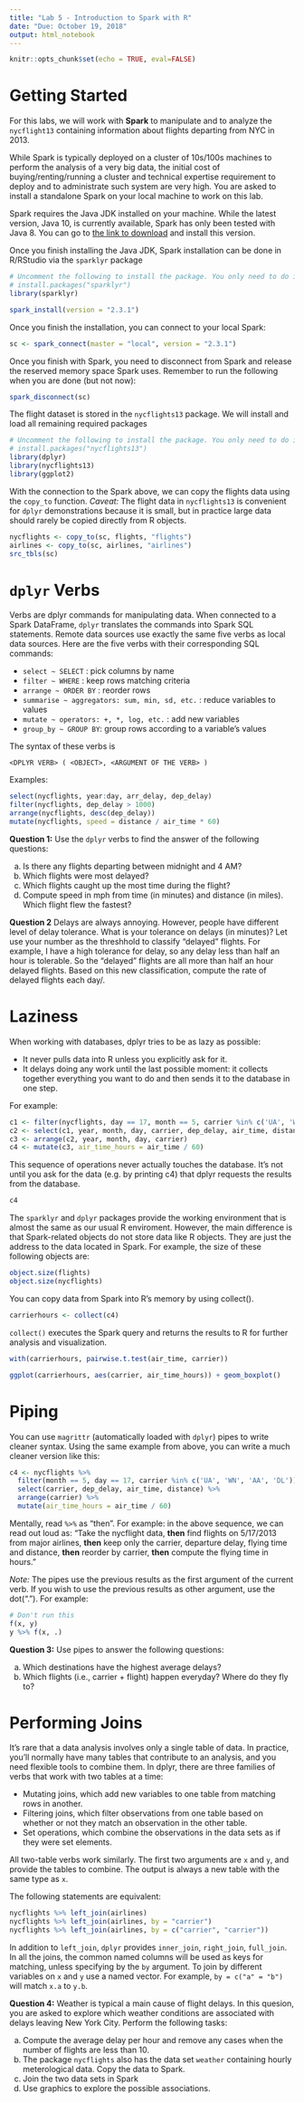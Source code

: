 ```yaml
---
title: "Lab 5 - Introduction to Spark with R"
date: "Due: October 19, 2018"
output: html_notebook
---
```


```r
knitr::opts_chunk$set(echo = TRUE, eval=FALSE)
```


# Getting Started

For this labs, we will work with **Spark** to manipulate and to analyze the `nycflight13` containing information about flights departing from NYC in 2013.

While Spark is typically deployed on a cluster of 10s/100s machines to perform the analysis of a very big data, the initial cost of buying/renting/running a cluster and technical expertise requirement to deploy and to administrate such system are very high. You are asked to install a standalone Spark on your local machine to work on this lab.

Spark requires the Java JDK installed on your machine. While the latest version, Java 10, is currently available, Spark has only been tested with Java 8. You can go to [the link to download](https://www.oracle.com/technetwork/java/javase/downloads/jdk8-downloads-2133151.html) and install this version.

Once you finish installing the Java JDK, Spark installation can be done in R/RStudio via the `sparklyr` package

```r
# Uncomment the following to install the package. You only need to do it once.
# install.packages("sparklyr")
library(sparklyr)

spark_install(version = "2.3.1")
```

Once you finish the installation, you can connect to your local Spark:

```r
sc <- spark_connect(master = "local", version = "2.3.1")
```

Once you finish with Spark, you need to disconnect from Spark and release the reserved memory space Spark uses. Remember to run the following when you are done (but not now):

```r
spark_disconnect(sc)
```

The flight dataset is stored in the `nycflights13` package. We will install and load all remaining required packages

```r
# Uncomment the following to install the package. You only need to do it once.
# install.packages("nycflights13")
library(dplyr)
library(nycflights13)
library(ggplot2)
```

With the connection to the Spark above, we can copy the flights data using the `copy_to` function. *Caveat:* The flight data in `nycflights13` is convenient for `dplyr` demonstrations because it is small, but in practice large data should rarely be copied directly from R objects.

```r
nycflights <- copy_to(sc, flights, "flights")
airlines <- copy_to(sc, airlines, "airlines")
src_tbls(sc)
```

# `dplyr` Verbs

Verbs are dplyr commands for manipulating data. When connected to a Spark DataFrame, `dplyr` translates the commands into Spark SQL statements. Remote data sources use exactly the same five verbs as local data sources. Here are the five verbs with their corresponding SQL commands:

- `select ~ SELECT` : pick columns by name
- `filter ~ WHERE` : keep rows matching criteria
- `arrange ~ ORDER BY` : reorder rows
- `summarise ~ aggregators: sum, min, sd, etc.` : reduce variables to values
- `mutate ~ operators: +, *, log, etc.` : add new variables
- `group_by ~ GROUP BY`: group rows according to a variable's values

The syntax of these verbs is 

```
<DPLYR VERB> ( <OBJECT>, <ARGUMENT OF THE VERB> )
```

Examples:
```r
select(nycflights, year:day, arr_delay, dep_delay)
filter(nycflights, dep_delay > 1000)
arrange(nycflights, desc(dep_delay))
mutate(nycflights, speed = distance / air_time * 60)
```

**Question 1:** Use the `dplyr` verbs to find the answer of the following questions:

a. Is there any flights departing between midnight and 4 AM?
b. Which flights were most delayed?
c. Which flights caught up the most time during the flight?
d. Compute speed in mph from time (in minutes) and distance (in miles). Which flight flew the fastest?

**Question 2** Delays are always annoying. However, people have different level of delay tolerance. What is your tolerance on delays (in minutes)? Let use your number as the threshhold to classify "delayed" flights. For example, I have a high tolerance for delay, so any delay less than half an hour is tolerable. So the "delayed" flights are all more than half an hour delayed flights. Based on this new classification, compute the rate of delayed flights each day/.

# Laziness

When working with databases, dplyr tries to be as lazy as possible:

- It never pulls data into R unless you explicitly ask for it.
- It delays doing any work until the last possible moment: it collects together everything you want to do and then sends it to the database in one step.

For example:
```r
c1 <- filter(nycflights, day == 17, month == 5, carrier %in% c('UA', 'WN', 'AA', 'DL'))
c2 <- select(c1, year, month, day, carrier, dep_delay, air_time, distance)
c3 <- arrange(c2, year, month, day, carrier)
c4 <- mutate(c3, air_time_hours = air_time / 60)
```

This sequence of operations never actually touches the database. It's not until you ask for the data (e.g. by printing c4) that dplyr requests the results from the database.

```r
c4
```

The `sparklyr` and `dplyr` packages provide the working environment that is almost the same as our usual R enviroment. However, the main difference is that Spark-related objects do not store data like R objects. They are just the address to the data located in Spark. For example, the size of these following objects are:

```r
object.size(flights)
object.size(nycflights)
```

You can copy data from Spark into R's memory by using collect().

```r
carrierhours <- collect(c4)
```

`collect()` executes the Spark query and returns the results to R for further analysis and visualization.

```r
with(carrierhours, pairwise.t.test(air_time, carrier))
```

```r
ggplot(carrierhours, aes(carrier, air_time_hours)) + geom_boxplot()
```

# Piping

You can use `magrittr` (automatically loaded with `dplyr`) pipes to write cleaner syntax. Using the same example from above, you can write a much cleaner version like this:

```r
c4 <- nycflights %>%
  filter(month == 5, day == 17, carrier %in% c('UA', 'WN', 'AA', 'DL')) %>%
  select(carrier, dep_delay, air_time, distance) %>%
  arrange(carrier) %>%
  mutate(air_time_hours = air_time / 60)
```

Mentally, read `%>%` as "then". For example: in the above sequence, we can read out loud as: "Take the nycflight data, **then** find flights on 5/17/2013 from major airlines,  **then** keep only the carrier, departure delay, flying time and distance, **then** reorder by carrier, **then** compute the flying time in hours."

*Note:* The pipes use the previous results as the first argument of the current verb. If you wish to use the previous results as other argument, use the dot("."). For example:

```r
# Don't run this
f(x, y)
y %>% f(x, .)
```

**Question 3:** Use pipes to answer the following questions:

a. Which destinations have the highest average delays?
b. Which flights (i.e., carrier + flight) happen everyday? Where do they fly to?

# Performing Joins

It's rare that a data analysis involves only a single table of data. In practice, you'll normally have many tables that contribute to an analysis, and you need flexible tools to combine them. In dplyr, there are three families of verbs that work with two tables at a time:

- Mutating joins, which add new variables to one table from matching rows in another.
- Filtering joins, which filter observations from one table based on whether or not they match an observation in the other table.
- Set operations, which combine the observations in the data sets as if they were set elements.

All two-table verbs work similarly. The first two arguments are `x` and `y`, and provide the tables to combine. The output is always a new table with the same type as `x`.

The following statements are equivalent:

```r
nycflights %>% left_join(airlines)
nycflights %>% left_join(airlines, by = "carrier")
nycflights %>% left_join(airlines, by = c("carrier", "carrier"))
```

In addition to `left_join`, `dplyr` provides `inner_join`, `right_join`, `full_join`. In all the joins, the common named columns will be used as keys for matching, unless specifying by the `by` argument. To join by different variables on `x` and `y` use a named vector. For example, `by = c("a" = "b")` will match `x.a` to `y.b`.

**Question 4:** Weather is typical a main cause of flight delays. In this quesion, you are asked to explore which weather conditions are associated with delays leaving New York City. Perform the following tasks:

a. Compute the average delay per hour and remove any cases when the number of flights are less than 10.
b. The package `nycflights` also has the data set `weather` containing hourly meterological data. Copy the data to Spark.
c. Join the two data sets in Spark
d. Use graphics to explore the possible associations.